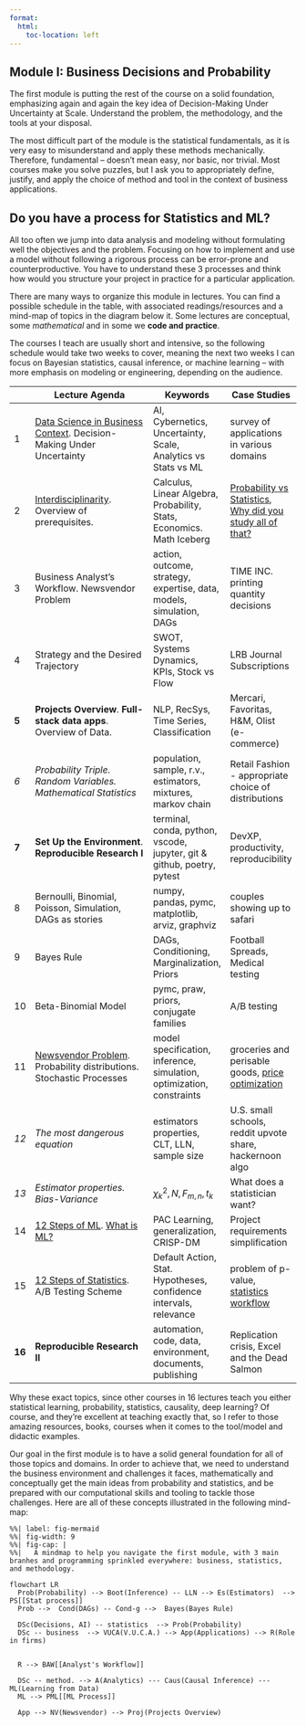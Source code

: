 ```yaml
---
format:
  html:
    toc-location: left
---
```



## Module I: Business Decisions and Probability

The first module is putting the rest of the course on a solid foundation, emphasizing again and again the key idea of Decision-Making Under Uncertainty at Scale. Understand the problem, the methodology, and the tools at your disposal.

The most difficult part of the module is the statistical fundamentals, as it is very easy to misunderstand and apply these methods mechanically. Therefore, fundamental -- doesn't mean easy, nor basic, nor trivial. Most courses make you solve puzzles, but I ask you to appropriately define, justify, and apply the choice of method and tool in the context of business applications.

::: {.callout-important}
## Do you have a process for Statistics and ML?

All too often we jump into data analysis and modeling without formulating well the objectives and the problem. Focusing on how to implement and use a model  without following a rigorous process can be error-prone and counterproductive. You have to understand these 3 processes and think how would you structure your project in practice for a particular application.
:::

There are many ways to organize this module in lectures. You can find a possible schedule in the table, with associated readings/resources and a mind-map of topics in the diagram below it. Some lectures are conceptual, some *mathematical* and in some we **code and practice**. 

The courses I teach are usually short and intensive, so the following schedule would take two weeks to cover, meaning the next two weeks I can focus on Bayesian statistics, causal inference, or machine learning -- with more emphasis on modeling or engineering, depending on the audience.

::: {.column-page-inset-right}

|   | Lecture Agenda                      | Keywords  | Case Studies |
|---|---------------------------|---------------|--------------|
| 1 | [Data Science in Business Context](https://course.economic-cybernetics.com/01_fundamentals/background.html). Decision-Making Under Uncertainty | AI, Cybernetics, Uncertainty, Scale, Analytics vs Stats vs ML  | survey of applications in various domains |
| 2 | [Interdisciplinarity](https://course.economic-cybernetics.com).  Overview of prerequisites. | Calculus, Linear Algebra, Probability, Stats, Economics. Math Iceberg | [Probability vs Statistics](https://johnkerl.org/doc/prbstat/prbstat.html), [Why did you study all of that?](prerequisites.qmd) |
| 3 | Business Analyst's Workflow. Newsvendor Problem  | action, outcome, strategy, expertise, data, models, simulation, DAGs | TIME INC. printing quantity decisions |
| 4 | Strategy and the Desired Trajectory | SWOT, Systems Dynamics, KPIs, Stock vs Flow | LRB Journal Subscriptions |
| **5** | **Projects Overview**. **Full-stack data apps**. Overview of Data. | NLP, RecSys, Time Series, Classification | Mercari, Favoritas, H&M, Olist (e-commerce)  |
| *6* | *Probability Triple. Random Variables. Mathematical Statistics* | population, sample, r.v., estimators, mixtures, markov chain | Retail Fashion - appropriate choice of distributions  |
| **7** | **Set Up the Environment**. **Reproducible Research I** | terminal, conda, python, vscode, jupyter, git & github, poetry, pytest | DevXP, productivity, reproducibility |
| 8 | Bernoulli, Binomial, Poisson, Simulation, DAGs as stories | numpy, pandas, pymc, matplotlib, arviz, graphviz | couples showing up to safari |
| 9 | Bayes Rule | DAGs, Conditioning, Marginalization, Priors | Football Spreads, Medical testing |
| 10 | Beta-Binomial Model | pymc, praw, priors, conjugate families | A/B testing |
| 11 | [Newsvendor Problem](https://youtu.be/QLsSPnwWS_M). Probability distributions. Stochastic Processes | model specification, inference, simulation, optimization, constraints | groceries and perisable goods, [price optimization](https://youtu.be/RScjq1mkDc0) |
| *12* | *The most dangerous equation* | estimators properties, CLT, LLN, sample size | U.S. small schools, reddit upvote share, hackernoon algo |
| *13* | *Estimator properties. Bias-Variance* | $\chi^2_k, N, F_{m, n}, t_k$ | What does a statistician want?  |
| 14 | [12 Steps of ML](https://medium.com/swlh/12-steps-to-applied-ai-2fdad7fdcdf3). [What is ML?](https://work.caltech.edu/lectures.html)  | PAC Learning, generalization, CRISP-DM | Project requirements simplification |
| 15 | [12 Steps of Statistics](https://youtu.be/R4ckbZCgmxQ). A/B Testing Scheme | Default Action, Stat. Hypotheses, confidence intervals, relevance | problem of p-value, [statistics workflow](https://www.youtube.com/playlist?list=PLRKtJ4IpxJpBxX2S9wXJUhB1_ha3ADFpF) |
| **16** | **Reproducible Research II**| automation, code, data, environment, documents, publishing | Replication crisis, Excel and the Dead Salmon |

:::

Why these exact topics, since other courses in 16 lectures teach you either statistical learning, probability, statistics, causality, deep learning? Of course, and they're excellent at teaching exactly that, so I refer to those amazing resources, books, courses when it comes to the tool/model and didactic examples.

Our goal in the first module is to have a solid general foundation for all of those topics and domains. In order to achieve that, we need to understand the business environment and challenges it faces, mathematically and conceptually get the main ideas from probability and statistics, and be prepared with our computational skills and tooling to tackle those challenges. Here are all of these concepts illustrated in the following mind-map:

::: {.column-page-inset-right}
```mermaid
%%| label: fig-mermaid
%%| fig-width: 9
%%| fig-cap: |
%%|   A mindmap to help you navigate the first module, with 3 main branhes and programming sprinkled everywhere: business, statistics, and methodology.

flowchart LR
  Prob(Probability) --> Boot(Inference) -- LLN --> Es(Estimators)  --> PS[[Stat process]]
  Prob -->  Cond(DAGs) -- Cond-g -->  Bayes(Bayes Rule)

  DSc(Decisions, AI) -- statistics  --> Prob(Probability)
  DSc -- business  --> VUCA(V.U.C.A.) --> App(Applications) --> R(Role in firms)


  R --> BAW[[Analyst's Workflow]]

  DSc -- method. --> A(Analytics) --- Caus(Causal Inference) --- ML(Learning from Data)
  ML --> PML[[ML Process]]

  App --> NV(Newsvendor) --> Proj(Projects Overview)

```

:::
